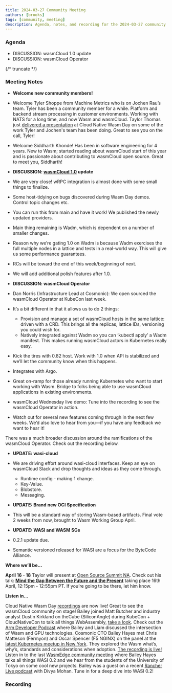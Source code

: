 ```yaml
---
title: 2024-03-27 Community Meeting
authors: [brooks]
tags: [community, meeting]
description: Agenda, notes, and recording for the 2024-03-27 community meeting
---
```



### Agenda

- DISCUSSION: wasmCloud 1.0 update
- DISCUSSION: wasmCloud Operator

{/* truncate */}

### Meeting Notes
- **Welcome new community members!**
- Welcome Tyler Shoppe from Machine Metrics who is on Jochen Rau’s team. Tyler has been a community member for a while. Platform and backend stream processing in customer environments. Working with NATS for a long time, and now Wasm and wasmCloud. Taylor Thomas just [delivered a presentation](https://youtu.be/OTFQiMrG9lo?feature=shared) at Cloud Native Wasm Day on some of the work Tyler and Jochen's team has been doing. Great to see you on the call, Tyler!
- Welcome Siddharth Khonde! Has been in software engineering for 4 years. New to Wasm; started reading about wasmCloud start of this year and is passionate about contributing to wasmCloud open source. Great to meet you, Siddharth!

- **DISCUSSION: [wasmCloud 1.0](https://wasmcloud.com/docs/roadmap) update**
- We are very close! wRPC integration is almost done with some small things to finalize.
- Some host-tidying on bugs discovered during Wasm Day demos. Control topic changes etc.
- You can run this from main and have it work! We published the newly updated providers.
- Main thing remaining is Wadm, which is dependent on a number of smaller changes.
- Reason why we’re gating 1.0 on Wadm is because Wadm exercises the full multiple nodes in a lattice and tests in a real-world way. This will give us some performance guarantees.
- RCs will be toward the end of this week/beginning of next.
- We will add additional polish features after 1.0.

- **DISCUSSION: wasmCloud Operator**
- Dan Norris (Infrastructure Lead at Cosmonic): We open sourced the wasmCloud Operator at KubeCon last week.
- It’s a bit different in that it allows us to do 2 things:
    - Provision and manage a set of wasmCloud hosts in the same lattice: driven with a CRD. This brings all the replicas, lattice IDs, versioning you could wish for.
    - Natively integrated against Wadm so you can ‘kubectl apply’ a Wadm manifest. This makes running wasmCloud actors in Kubernetes really easy.
- Kick the tires with 0.82 host. Work with 1.0 when API is stabilized and we’ll let the community know when this happens.
- Integrates with Argo.
- Great on-ramp for those already running Kubernetes who want to start working with Wasm. Bridge to folks being able to use wasmCloud applications in existing environments.
- wasmCloud Wednesday live demo: Tune into the recording to see the wasmCloud Operator in action.
- Watch out for several new features coming through in the next few weeks. We’d also love to hear from you&mdash;if you have any feedback we want to hear it!

There was a much broader discussion around the ramifications of the wasmCloud Operator. Check out the recording below.

- **UPDATE: wasi-cloud**
- We are driving effort around wasi-cloud interfaces. Keep an eye on wasmCloud Slack and drop thoughts and ideas as they come through.
    - Runtime config - making 1 change.
    - Key-Value.
    - Blobstore.
    - Messaging.

- **UPDATE: Brand new OCI Specification**
- This will be a standard way of storing Wasm-based artifacts. Final vote 2 weeks from now, brought to Wasm Working Group April.

- **UPDATE: WASI and WASM SGs**
- 0.2.1 update due.
- Semantic versioned released for WASI are a focus for the ByteCode Alliance.

**Where we’ll be…**

**April 16 - 18** Taylor will present at [Open Source Summit NA](https://events.linuxfoundation.org/open-source-summit-north-america/). Check out his talk: **[Mind the Gap Between the Future and the Present](https://ossna2024.sched.com/#)** taking place 16th April, 12:15pm - 12:55pm PT. If you’re going to be there, let him know.

**Listen in…**

Cloud Native Wasm Day [recordings](https://youtube.com/playlist?list=PLj6h78yzYM2MQteKoXxICTWiUdZYEw6RI&feature=shared) are now live! Great to see the wasmCloud community on stage!
Bailey joined Matt Butcher and industry analyst Dustin Kirkland on theCube (SiliconAngle) during KubeCon + CloudNativeCon to talk all things WebAssembly, [take a look](https://www.youtube.com/watch?v=XU4TVukPs8g).
Check out the [Arm Developer Podcast](https://www.youtube.com/watch?v=iDTHXGuqXAI) where Bailey and Liam discussed the intersection of Wasm and GPU technologies.
Cosmonic CTO Bailey Hayes met Chris Matteson (Fermyon) and Oscar Spencer (F5 NGINX) on the panel at the [latest Kubernetes meetup in New York](https://www.meetup.com/new-york-kubernetes-meetup/events/297886914/). They explored the Wasm what’s, why’s, standards and considerations when adoption. [The recording is live!](https://youtu.be/ThcQNR-aVvI)
Listen in to the last [WasmEdge community meeting](https://youtu.be/ttiE7g2Ojuk) where Bailey Hayes talks all things WASI 0.2 and we hear from the students of the University of Tokyo on some cool new projects.
Bailey was a guest on a recent [Rancher Live podcast](https://www.youtube.com/watch?v=SPdzvL59tIA) with Divya Mohan. Tune in for a deep dive into WASI 0.2!

### Recording

<ReactPlayer url='https://www.youtube.com/watch?v=1gBBKy1m1Zo' controls />
